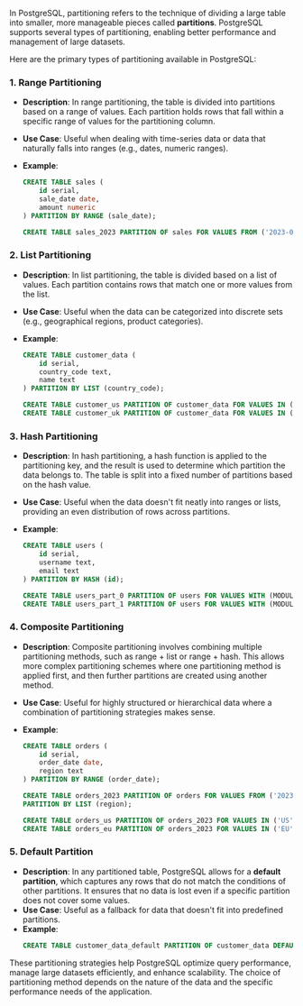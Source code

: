 In PostgreSQL, partitioning refers to the technique of dividing a large table into smaller, more manageable pieces called **partitions**. PostgreSQL supports several types of partitioning, enabling better performance and management of large datasets.

Here are the primary types of partitioning available in PostgreSQL:

### 1. **Range Partitioning**

- **Description**: In range partitioning, the table is divided into partitions based on a range of values. Each partition holds rows that fall within a specific range of values for the partitioning column.
- **Use Case**: Useful when dealing with time-series data or data that naturally falls into ranges (e.g., dates, numeric ranges).
- **Example**:

  ```sql
  CREATE TABLE sales (
      id serial,
      sale_date date,
      amount numeric
  ) PARTITION BY RANGE (sale_date);

  CREATE TABLE sales_2023 PARTITION OF sales FOR VALUES FROM ('2023-01-01') TO ('2024-01-01');
  ```

### 2. **List Partitioning**

- **Description**: In list partitioning, the table is divided based on a list of values. Each partition contains rows that match one or more values from the list.
- **Use Case**: Useful when the data can be categorized into discrete sets (e.g., geographical regions, product categories).
- **Example**:

  ```sql
  CREATE TABLE customer_data (
      id serial,
      country_code text,
      name text
  ) PARTITION BY LIST (country_code);

  CREATE TABLE customer_us PARTITION OF customer_data FOR VALUES IN ('US');
  CREATE TABLE customer_uk PARTITION OF customer_data FOR VALUES IN ('UK');
  ```

### 3. **Hash Partitioning**

- **Description**: In hash partitioning, a hash function is applied to the partitioning key, and the result is used to determine which partition the data belongs to. The table is split into a fixed number of partitions based on the hash value.
- **Use Case**: Useful when the data doesn't fit neatly into ranges or lists, providing an even distribution of rows across partitions.
- **Example**:

  ```sql
  CREATE TABLE users (
      id serial,
      username text,
      email text
  ) PARTITION BY HASH (id);

  CREATE TABLE users_part_0 PARTITION OF users FOR VALUES WITH (MODULUS 4, REMAINDER 0);
  CREATE TABLE users_part_1 PARTITION OF users FOR VALUES WITH (MODULUS 4, REMAINDER 1);
  ```

### 4. **Composite Partitioning**

- **Description**: Composite partitioning involves combining multiple partitioning methods, such as range + list or range + hash. This allows more complex partitioning schemes where one partitioning method is applied first, and then further partitions are created using another method.
- **Use Case**: Useful for highly structured or hierarchical data where a combination of partitioning strategies makes sense.
- **Example**:

  ```sql
  CREATE TABLE orders (
      id serial,
      order_date date,
      region text
  ) PARTITION BY RANGE (order_date);

  CREATE TABLE orders_2023 PARTITION OF orders FOR VALUES FROM ('2023-01-01') TO ('2024-01-01')
  PARTITION BY LIST (region);

  CREATE TABLE orders_us PARTITION OF orders_2023 FOR VALUES IN ('US');
  CREATE TABLE orders_eu PARTITION OF orders_2023 FOR VALUES IN ('EU');
  ```

### 5. **Default Partition**

- **Description**: In any partitioned table, PostgreSQL allows for a **default partition**, which captures any rows that do not match the conditions of other partitions. It ensures that no data is lost even if a specific partition does not cover some values.
- **Use Case**: Useful as a fallback for data that doesn't fit into predefined partitions.
- **Example**:
  ```sql
  CREATE TABLE customer_data_default PARTITION OF customer_data DEFAULT;
  ```

These partitioning strategies help PostgreSQL optimize query performance, manage large datasets efficiently, and enhance scalability. The choice of partitioning method depends on the nature of the data and the specific performance needs of the application.

